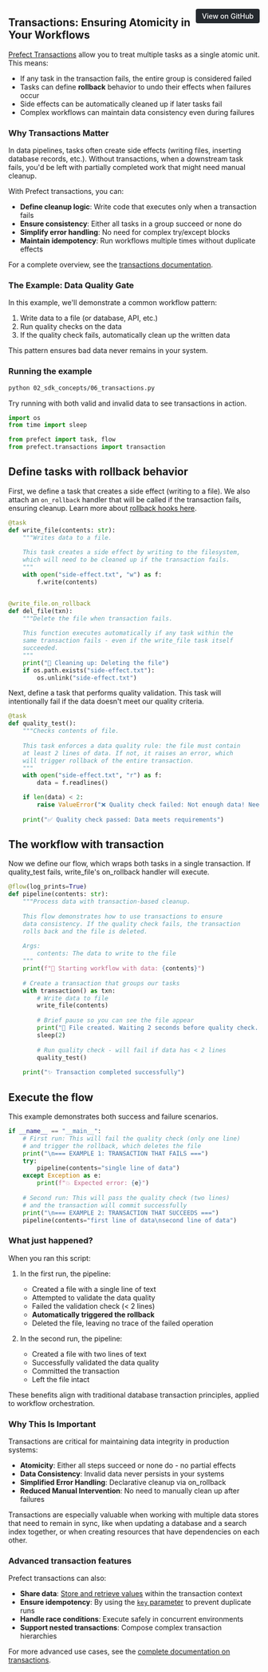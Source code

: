 <a href="https://github.com/griggz/prefect-examples-test/blob/main/02_sdk_concepts/06_transactions.py" target="_blank" style="float: right; padding: 6px 12px; background-color: #24292e; color: #ffffff; border-radius: 4px; text-decoration: none; font-size: 0.875rem; font-weight: 500;">View on GitHub</a>


## Transactions: Ensuring Atomicity in Your Workflows

[Prefect Transactions](https://docs.prefect.io/v3/develop/transactions) allow you to treat
multiple tasks as a single atomic unit. This means:

* If any task in the transaction fails, the entire group is considered failed
* Tasks can define **rollback** behavior to undo their effects when failures occur
* Side effects can be automatically cleaned up if later tasks fail
* Complex workflows can maintain data consistency even during failures

### Why Transactions Matter

In data pipelines, tasks often create side effects (writing files, inserting database 
records, etc.). Without transactions, when a downstream task fails, you'd be left with 
partially completed work that might need manual cleanup.

With Prefect transactions, you can:

* **Define cleanup logic**: Write code that executes only when a transaction fails
* **Ensure consistency**: Either all tasks in a group succeed or none do
* **Simplify error handling**: No need for complex try/except blocks
* **Maintain idempotency**: Run workflows multiple times without duplicate effects

For a complete overview, see the [transactions documentation](https://docs.prefect.io/v3/develop/transactions).

### The Example: Data Quality Gate

In this example, we'll demonstrate a common workflow pattern:

1. Write data to a file (or database, API, etc.)
2. Run quality checks on the data
3. If the quality check fails, automatically clean up the written data

This pattern ensures bad data never remains in your system.

### Running the example

```bash
python 02_sdk_concepts/06_transactions.py
```

Try running with both valid and invalid data to see transactions in action.

```python
import os
from time import sleep

from prefect import task, flow
from prefect.transactions import transaction


```

## Define tasks with rollback behavior

First, we define a task that creates a side effect (writing to a file).
We also attach an `on_rollback` handler that will be called if the
transaction fails, ensuring cleanup. Learn more about [rollback hooks here](https://docs.prefect.io/v3/develop/transactions#write-your-first-transaction).

```python
@task
def write_file(contents: str):
    """Writes data to a file.
    
    This task creates a side effect by writing to the filesystem,
    which will need to be cleaned up if the transaction fails.
    """
    with open("side-effect.txt", "w") as f:
        f.write(contents)


@write_file.on_rollback
def del_file(txn):
    """Delete the file when transaction fails.
    
    This function executes automatically if any task within the
    same transaction fails - even if the write_file task itself
    succeeded.
    """
    print("🧹 Cleaning up: Deleting the file")
    if os.path.exists("side-effect.txt"):
        os.unlink("side-effect.txt")


```

Next, define a task that performs quality validation.
This task will intentionally fail if the data doesn't meet
our quality criteria.

```python
@task
def quality_test():
    """Checks contents of file.
    
    This task enforces a data quality rule: the file must contain
    at least 2 lines of data. If not, it raises an error, which
    will trigger rollback of the entire transaction.
    """
    with open("side-effect.txt", "r") as f:
        data = f.readlines()

    if len(data) < 2:
        raise ValueError("❌ Quality check failed: Not enough data! Need at least 2 lines.")
    
    print("✅ Quality check passed: Data meets requirements")


```

## The workflow with transaction

Now we define our flow, which wraps both tasks in a single transaction.
If quality_test fails, write_file's on_rollback handler will execute.

```python
@flow(log_prints=True)
def pipeline(contents: str):
    """Process data with transaction-based cleanup.
    
    This flow demonstrates how to use transactions to ensure
    data consistency. If the quality check fails, the transaction
    rolls back and the file is deleted.
    
    Args:
        contents: The data to write to the file
    """
    print(f"🚀 Starting workflow with data: {contents}")
    
    # Create a transaction that groups our tasks
    with transaction() as txn:
        # Write data to file
        write_file(contents)
        
        # Brief pause so you can see the file appear
        print("📝 File created. Waiting 2 seconds before quality check...")
        sleep(2)
        
        # Run quality check - will fail if data has < 2 lines
        quality_test()
    
    print("✨ Transaction completed successfully")


```

## Execute the flow

This example demonstrates both success and failure scenarios.

```python
if __name__ == "__main__":
    # First run: This will fail the quality check (only one line)
    # and trigger the rollback, which deletes the file
    print("\n=== EXAMPLE 1: TRANSACTION THAT FAILS ===")
    try:
        pipeline(contents="single line of data")
    except Exception as e:
        print(f"💥 Expected error: {e}")
    
    # Second run: This will pass the quality check (two lines)
    # and the transaction will commit successfully
    print("\n=== EXAMPLE 2: TRANSACTION THAT SUCCEEDS ===")
    pipeline(contents="first line of data\nsecond line of data")


```

### What just happened?

When you ran this script:

1. In the first run, the pipeline:
   - Created a file with a single line of text
   - Attempted to validate the data quality
   - Failed the validation check (< 2 lines)
   - **Automatically triggered the rollback**
   - Deleted the file, leaving no trace of the failed operation

2. In the second run, the pipeline:
   - Created a file with two lines of text
   - Successfully validated the data quality
   - Committed the transaction
   - Left the file intact

These benefits align with traditional database transaction principles, applied to workflow orchestration.

### Why This Is Important

Transactions are critical for maintaining data integrity in production systems:

* **Atomicity**: Either all steps succeed or none do - no partial effects
* **Data Consistency**: Invalid data never persists in your systems
* **Simplified Error Handling**: Declarative cleanup via on_rollback
* **Reduced Manual Intervention**: No need to manually clean up after failures

Transactions are especially valuable when working with multiple data stores
that need to remain in sync, like when updating a database and a search index
together, or when creating resources that have dependencies on each other.

### Advanced transaction features

Prefect transactions can also:

* **Share data**: [Store and retrieve values](https://docs.prefect.io/v3/develop/transactions#access-data-within-transactions) within the transaction context
* **Ensure idempotency**: By using the [`key` parameter](https://docs.prefect.io/v3/develop/transactions#idempotency) to prevent duplicate runs
* **Handle race conditions**: Execute safely in concurrent environments
* **Support nested transactions**: Compose complex transaction hierarchies

For more advanced use cases, see the [complete documentation on transactions](https://docs.prefect.io/v3/develop/transactions).
